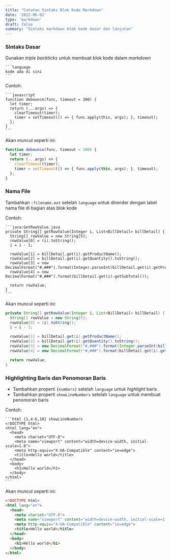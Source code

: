 ```yaml
---
title: "Catatan Sintaks Blok Kode Markdown"
date: '2022-06-02'
type: 'markdown'
draft: false
summary: "Sintaks markdown blok kode dasar dan lanjutan"
---
```


### Sintaks Dasar

Gunakan _triple backticks_ untuk membuat blok kode dalam _markdown_

````
```language
kode ada di sini
```
````

Contoh:

````
```javascript
function debounce(func, timeout = 300) {
  let timer;
  return (...args) => {
    clearTimeout(timer);
    timer = setTimeout(() => { func.apply(this, args); }, timeout);
  };
}
```
````

Akan muncul seperti ini:

```javascript
function debounce(func, timeout = 300) {
  let timer;
  return (...args) => {
    clearTimeout(timer);
    timer = setTimeout(() => { func.apply(this, args); }, timeout);
  };
}
```

### Nama File

Tambahkan `:filename.ext` setelah `language` untuk dirender dengan label nama file di bagian atas blok kode

Contoh:

````
```java:GetRowValue.java
private String[] getRowValue(Integer i, List<BillDetail> billDetail) {
  String[] rowValue = new String[5];
  rowValue[0] = (i).toString();
  i = i - 1;

  rowValue[1] = billDetail.get(i).getProductName();
  rowValue[2] = billDetail.get(i).getQuantity().toString();
  rowValue[3] = new DecimalFormat("#,###").format(Integer.parseInt(billDetail.get(i).getProductPrice()));   
  rowValue[4] = new DecimalFormat("#,###").format(billDetail.get(i).getSubTotal());

  return rowValue;
}
```
````

Akan muncul seperti ini:

```java:GetRowValue.java
private String[] getRowValue(Integer i, List<BillDetail> billDetail) {
  String[] rowValue = new String[5];
  rowValue[0] = (i).toString();
  i = i - 1;

  rowValue[1] = billDetail.get(i).getProductName();
  rowValue[2] = billDetail.get(i).getQuantity().toString();
  rowValue[3] = new DecimalFormat("#,###").format(Integer.parseInt(billDetail.get(i).getProductPrice()));   
  rowValue[4] = new DecimalFormat("#,###").format(billDetail.get(i).getSubTotal());

  return rowValue;
}
```

### Highlighting Baris dan Penomoran Baris

- Tambahkan properti `{numbers}` setelah `language` untuk _highlight_ baris
- Tambahkan properti `showLineNumbers` setelah `language` untuk membuat penomoran baris

Contoh:

````
```html {1,4-6,10} showLineNumbers
<!DOCTYPE html>
<html lang="en">
  <head>
    <meta charset="UTF-8">
    <meta name="viewport" content="width=device-width, initial-scale=1.0">
    <meta http-equiv="X-UA-Compatible" content="ie=edge">
    <title>Hello world</title>
  </head>
  <body>
    <h1>Hello world</h1>
  </body>
</html>
```
````

Akan muncul seperti ini:

```html {1,4-6,10} showLineNumbers
<!DOCTYPE html>
<html lang="en">
  <head>
    <meta charset="UTF-8">
    <meta name="viewport" content="width=device-width, initial-scale=1.0">
    <meta http-equiv="X-UA-Compatible" content="ie=edge">
    <title>Hello world</title>
  </head>
  <body>
    <h1>Hello world</h1>
  </body>
</html>
```